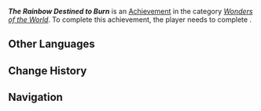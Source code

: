 {{Achievement Infobox
|title        = The Rainbow Destined to Burn
|id           = 84334
|order id     = 5113
|category     = Wonders of the World
|description  = Complete "[[The Rainbow Destined to Burn]]."
|requirements = Complete ''[[A Fuel Named "Fate"]]''
|primogems    = 10
|tracking     = 
|topic        = 
|type         = Quest
|quest        = The Rainbow Destined to Burn
|hidden       = 1
}}
'''''The Rainbow Destined to Burn''''' is an [[Achievement]] in the category ''[[Wonders of the World]]''. To complete this achievement, the player needs to complete {{Quest|A Fuel Named "Fate"}}.

==Other Languages==
{{Other Languages|Transclude= The Rainbow Destined to Burn}}

==Change History==
{{Change History|5.1}}

==Navigation==
{{Achievement Navbox}}